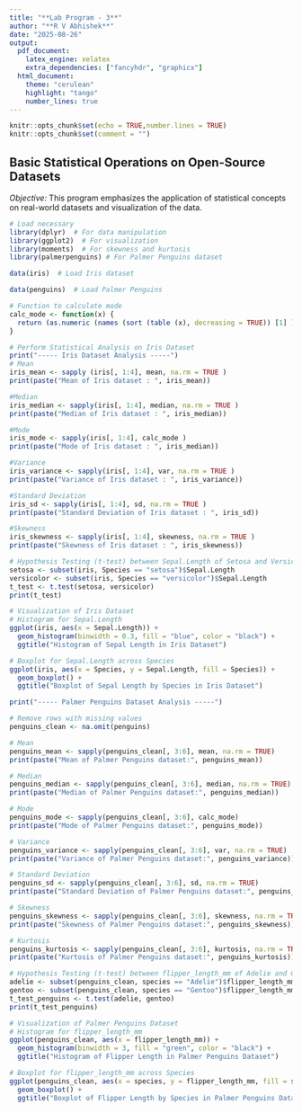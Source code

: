 ```yaml
---
title: "**Lab Program - 3**"
author: "**R V Abhishek**"
date: "2025-08-26"
output:
  pdf_document:
    latex_engine: xelatex
    extra_dependencies: ["fancyhdr", "graphicx"]
  html_document:
    theme: "cerulean"
    highlight: "tango"
    number_lines: true
---
```


```r
knitr::opts_chunk$set(echo = TRUE,number.lines = TRUE)
knitr::opts_chunk$set(comment = "")
```

## Basic Statistical Operations on Open-Source Datasets

*Objective:* This program emphasizes the application of statistical concepts on real-world datasets and visualization of the data.

```r
# Load necessary
library(dplyr)  # For data manipulation
library(ggplot2)  # For visualization
library(moments)  # For skewness and kurtosis
library(palmerpenguins) # For Palmer Penguins dataset

data(iris)  # Load Iris dataset

data(penguins)  # Load Palmer Penguins

```

```r
# Function to calculate mode
calc_mode <- function(x) {
  return (as.numeric (names (sort (table (x), decreasing = TRUE)) [1] ))
}
```

```r
# Perform Statistical Analysis on Iris Dataset
print("----- Iris Dataset Analysis -----")
# Mean
iris_mean <- sapply (iris[, 1:4], mean, na.rm = TRUE )
print(paste("Mean of Iris dataset : ", iris_mean))

#Median
iris_median <- sapply(iris[, 1:4], median, na.rm = TRUE )
print(paste("Median of Iris dataset : ", iris_median))

#Mode
iris_mode <- sapply(iris[, 1:4], calc_mode )
print(paste("Mode of Iris dataset : ", iris_median))

#Variance
iris_variance <- sapply(iris[, 1:4], var, na.rm = TRUE )
print(paste("Variance of Iris dataset : ", iris_variance))

#Standard Deviation
iris_sd <- sapply(iris[, 1:4], sd, na.rm = TRUE )
print(paste("Standard Deviation of Iris dataset : ", iris_sd))

#Skewness
iris_skewness <- sapply(iris[, 1:4], skewness, na.rm = TRUE )
print(paste("Skewness of Iris dataset : ", iris_skewness))
```

```r
# Hypothesis Testing (t-test) between Sepal.Length of Setosa and Versicolor
setosa <- subset(iris, Species == "setosa")$Sepal.Length
versicolor <- subset(iris, Species == "versicolor")$Sepal.Length
t_test <- t.test(setosa, versicolor)
print(t_test)
```

```r
# Visualization of Iris Dataset
# Histogram for Sepal.Length
ggplot(iris, aes(x = Sepal.Length)) +
  geom_histogram(binwidth = 0.3, fill = "blue", color = "black") +
  ggtitle("Histogram of Sepal Length in Iris Dataset")

# Boxplot for Sepal.Length across Species
ggplot(iris, aes(x = Species, y = Sepal.Length, fill = Species)) +
  geom_boxplot() +
  ggtitle("Boxplot of Sepal Length by Species in Iris Dataset")
```

```r
print("----- Palmer Penguins Dataset Analysis -----")

# Remove rows with missing values
penguins_clean <- na.omit(penguins)

# Mean
penguins_mean <- sapply(penguins_clean[, 3:6], mean, na.rm = TRUE)
print(paste("Mean of Palmer Penguins dataset:", penguins_mean))

# Median
penguins_median <- sapply(penguins_clean[, 3:6], median, na.rm = TRUE)
print(paste("Median of Palmer Penguins dataset:", penguins_median))

# Mode
penguins_mode <- sapply(penguins_clean[, 3:6], calc_mode)
print(paste("Mode of Palmer Penguins dataset:", penguins_mode))

# Variance
penguins_variance <- sapply(penguins_clean[, 3:6], var, na.rm = TRUE)
print(paste("Variance of Palmer Penguins dataset:", penguins_variance))

# Standard Deviation
penguins_sd <- sapply(penguins_clean[, 3:6], sd, na.rm = TRUE)
print(paste("Standard Deviation of Palmer Penguins dataset:", penguins_sd))

# Skewness
penguins_skewness <- sapply(penguins_clean[, 3:6], skewness, na.rm = TRUE)
print(paste("Skewness of Palmer Penguins dataset:", penguins_skewness))

# Kurtosis
penguins_kurtosis <- sapply(penguins_clean[, 3:6], kurtosis, na.rm = TRUE)
print(paste("Kurtosis of Palmer Penguins dataset:", penguins_kurtosis))
```

```r
# Hypothesis Testing (t-test) between flipper_length_mm of Adelie and Gentoo species
adelie <- subset(penguins_clean, species == "Adelie")$flipper_length_mm
gentoo <- subset(penguins_clean, species == "Gentoo")$flipper_length_mm
t_test_penguins <- t.test(adelie, gentoo)
print(t_test_penguins)
```

```r
# Visualization of Palmer Penguins Dataset
# Histogram for flipper_length_mm
ggplot(penguins_clean, aes(x = flipper_length_mm)) +
  geom_histogram(binwidth = 3, fill = "green", color = "black") +
  ggtitle("Histogram of Flipper Length in Palmer Penguins Dataset")

# Boxplot for flipper_length_mm across Species
ggplot(penguins_clean, aes(x = species, y = flipper_length_mm, fill = species)) +
  geom_boxplot() +
  ggtitle("Boxplot of Flipper Length by Species in Palmer Penguins Dataset")
```






